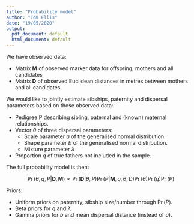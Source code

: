 ```yaml
---
title: "Probability model"
author: "Tom Ellis"
date: "19/05/2020"
output:
  pdf_document: default
  html_document: default
---
```


We have observed data:

* Matrix **M** of observed marker data for offspring, mothers and all candidates
* Matrix **D** of observed Euclidean distances in metres between mothers and all candidates

We would like to jointly estimate sibships, paternity and dispersal parameters based on those observed data:

* Pedigree P describing sibling, paternal and (known) maternal relationships.
* Vector $\theta$ of three dispersal parameters:
    * Scale parameter *a* of the generalised normal distribution.
    * Shape parameter *b* of the generalised normal distribution.
    * Mixture parameter $\lambda$
* Proportion *q* of true fathers not included in the sample.

The full probability model is then:

$$ \Pr(\theta, q, P | \textbf{D}, \textbf{M}) \propto \Pr(\textbf{D} | \theta, P) \Pr(P | \textbf{M}, q,\theta, D) \Pr(\theta) \Pr(q) \Pr(P)$$

Priors:

* Uniform priors on paternity, sibship size/number through $\Pr(P)$.
* Beta priors for $q$ and $\lambda$
* Gamma priors for $b$ and mean dispersal distance (instead of $a$).

